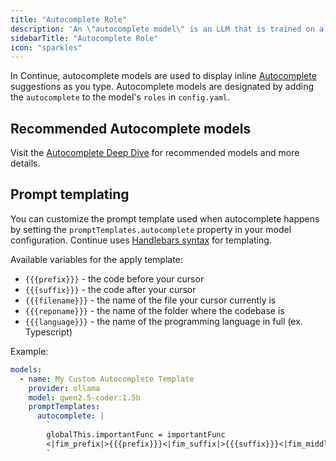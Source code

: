 ```yaml
---
title: "Autocomplete Role"
description: 'An \"autocomplete model\" is an LLM that is trained on a special format called fill-in-the-middle (FIM). This format is designed to be given the prefix and suffix of a code file and predict what goes between. This task is very specific, which on one hand means that the models can be smaller (even a 3B parameter model can perform well). On the other hand, this means that Chat models, though larger, will often perform poorly even with extensive prompting.'
sidebarTitle: "Autocomplete Role"
icon: "sparkles"
---
```


In Continue, autocomplete models are used to display inline [Autocomplete](/autocomplete/how-to-use-it) suggestions as you type. Autocomplete models are designated by adding the `autocomplete` to the model's `roles` in `config.yaml`.

## Recommended Autocomplete models

Visit the [Autocomplete Deep Dive](https://docs.continue.dev/customize/deep-dives/autocomplete) for recommended models and more details.

## Prompt templating

You can customize the prompt template used when autocomplete happens by setting the `promptTemplates.autocomplete` property in your model configuration. Continue uses [Handlebars syntax](https://handlebarsjs.com/guide/) for templating.

Available variables for the apply template:

* `{{{prefix}}}` - the code before your cursor
* `{{{suffix}}}` - the code after your cursor
* `{{{filename}}}` - the name of the file your cursor currently is
* `{{{reponame}}}` - the name of the folder where the codebase is
* `{{{language}}}` - the name of the programming language in full (ex. Typescript)

Example:

```yaml
models:
  - name: My Custom Autocomplete Template
    provider: ollama
    model: qwen2.5-coder:1.5b
    promptTemplates:
      autocomplete: |
        `
        globalThis.importantFunc = importantFunc
        <|fim_prefix|>{{{prefix}}}<|fim_suffix|>{{{suffix}}}<|fim_middle|>
        `
